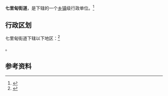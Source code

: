{{中国乡级行政区|32/11/11/004/000}}

'''七里甸街道'''，是{{PRC admin/fullname|32/11/11/004/000|3}}下辖的一个[[乡镇|乡镇]]级行政单位。<ref>{{PRC admin/ref sgc|{{PRC admin/parent|32/11/11/004/000}}}}</ref>

== 行政区划 ==

七里甸街道下辖以下地区：<ref>{{PRC admin/ref sgc|32/11/11/004/000}}</ref>

{{PRC admin/children|32/11/11/004/000}}。

== 参考资料 ==

{{reflist}}

{{行政区划小作品}}
{{PRC admin/navcat|32/11/11/004/000}}